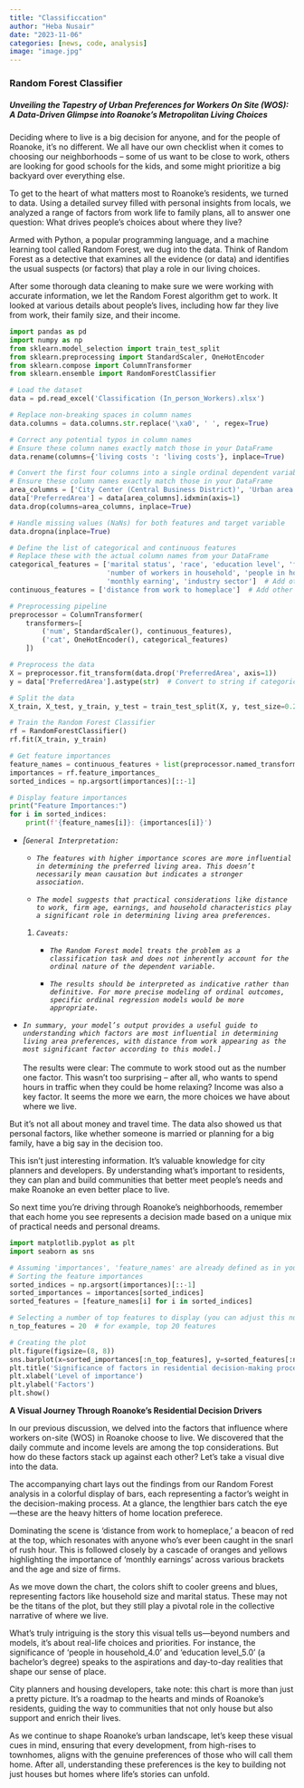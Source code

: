 ---
title: "Classificcation"
author: "Heba Nusair"
date: "2023-11-06"
categories: [news, code, analysis]
image: "image.jpg"
---

### **Random Forest Classifier**

##### Unveiling the Tapestry of Urban Preferences for Workers On Site (WOS): A Data-Driven Glimpse into Roanoke's Metropolitan Living Choices

Deciding where to live is a big decision for anyone, and for the people of Roanoke, it's no different. We all have our own checklist when it comes to choosing our neighborhoods -- some of us want to be close to work, others are looking for good schools for the kids, and some might prioritize a big backyard over everything else.

To get to the heart of what matters most to Roanoke's residents, we turned to data. Using a detailed survey filled with personal insights from locals, we analyzed a range of factors from work life to family plans, all to answer one question: What drives people's choices about where they live?

Armed with Python, a popular programming language, and a machine learning tool called Random Forest, we dug into the data. Think of Random Forest as a detective that examines all the evidence (or data) and identifies the usual suspects (or factors) that play a role in our living choices.

After some thorough data cleaning to make sure we were working with accurate information, we let the Random Forest algorithm get to work. It looked at various details about people's lives, including how far they live from work, their family size, and their income.

```{python}
import pandas as pd
import numpy as np
from sklearn.model_selection import train_test_split
from sklearn.preprocessing import StandardScaler, OneHotEncoder
from sklearn.compose import ColumnTransformer
from sklearn.ensemble import RandomForestClassifier

# Load the dataset
data = pd.read_excel('Classification (In_person_Workers).xlsx')

# Replace non-breaking spaces in column names
data.columns = data.columns.str.replace('\xa0', ' ', regex=True)

# Correct any potential typos in column names
# Ensure these column names exactly match those in your DataFrame
data.rename(columns={'living costs ': 'living costs'}, inplace=True)

# Convert the first four columns into a single ordinal dependent variable
# Ensure these column names exactly match those in your DataFrame
area_columns = ['City Center (Central Business District)', 'Urban area', 'Suburban area', 'Rural Area']
data['PreferredArea'] = data[area_columns].idxmin(axis=1)
data.drop(columns=area_columns, inplace=True)

# Handle missing values (NaNs) for both features and target variable
data.dropna(inplace=True)

# Define the list of categorical and continuous features
# Replace these with the actual column names from your DataFrame
categorical_features = ['marital status', 'race', 'education level', 'firm age', 'firm size', 'owner or renter',
                        'number of workers in household', 'people in household', 'desired family size in future',
                        'monthly earning', 'industry sector']  # Add other categorical features here
continuous_features = ['distance from work to homeplace']  # Add other continuous features here

# Preprocessing pipeline
preprocessor = ColumnTransformer(
    transformers=[
        ('num', StandardScaler(), continuous_features),
        ('cat', OneHotEncoder(), categorical_features)
    ])

# Preprocess the data
X = preprocessor.fit_transform(data.drop('PreferredArea', axis=1))
y = data['PreferredArea'].astype(str)  # Convert to string if categorical

# Split the data
X_train, X_test, y_train, y_test = train_test_split(X, y, test_size=0.2, random_state=42)

# Train the Random Forest Classifier
rf = RandomForestClassifier()
rf.fit(X_train, y_train)

# Get feature importances
feature_names = continuous_features + list(preprocessor.named_transformers_['cat'].get_feature_names_out(categorical_features))
importances = rf.feature_importances_
sorted_indices = np.argsort(importances)[::-1]

# Display feature importances
print("Feature Importances:")
for i in sorted_indices:
    print(f'{feature_names[i]}: {importances[i]}')
```

-   *\[`General Interpretation:`*

    -   *`The features with higher importance scores are more influential in determining the preferred living area. This doesn’t necessarily mean causation but indicates a stronger association.`*

    -   *`The model suggests that practical considerations like distance to work, firm age, earnings, and household characteristics play a significant role in determining living area preferences.`*

    1.  *`Caveats:`*

        -   *`The Random Forest model treats the problem as a classification task and does not inherently account for the ordinal nature of the dependent variable.`*

        -   *`The results should be interpreted as indicative rather than definitive. For more precise modeling of ordinal outcomes, specific ordinal regression models would be more appropriate.`*

-   *`In summary, your model’s output provides a useful guide to understanding which factors are most influential in determining living area preferences, with distance from work appearing as the most significant factor according to this model.]`*\
    \
    The results were clear: The commute to work stood out as the number one factor. This wasn't too surprising -- after all, who wants to spend hours in traffic when they could be home relaxing? Income was also a key factor. It seems the more we earn, the more choices we have about where we live.

But it's not all about money and travel time. The data also showed us that personal factors, like whether someone is married or planning for a big family, have a big say in the decision too.

This isn't just interesting information. It's valuable knowledge for city planners and developers. By understanding what's important to residents, they can plan and build communities that better meet people's needs and make Roanoke an even better place to live.

So next time you're driving through Roanoke's neighborhoods, remember that each home you see represents a decision made based on a unique mix of practical needs and personal dreams.

```{python}
import matplotlib.pyplot as plt
import seaborn as sns

# Assuming 'importances', 'feature_names' are already defined as in your previous code
# Sorting the feature importances
sorted_indices = np.argsort(importances)[::-1]
sorted_importances = importances[sorted_indices]
sorted_features = [feature_names[i] for i in sorted_indices]

# Selecting a number of top features to display (you can adjust this number)
n_top_features = 20  # for example, top 20 features

# Creating the plot
plt.figure(figsize=(8, 8))
sns.barplot(x=sorted_importances[:n_top_features], y=sorted_features[:n_top_features])
plt.title('Significance of factors in residential decision-making process')
plt.xlabel('Level of importance')
plt.ylabel('Factors')
plt.show()
```

**A Visual Journey Through Roanoke's Residential Decision Drivers**

In our previous discussion, we delved into the factors that influence where workers on-site (WOS) in Roanoke choose to live. We discovered that the daily commute and income levels are among the top considerations. But how do these factors stack up against each other? Let's take a visual dive into the data.

The accompanying chart lays out the findings from our Random Forest analysis in a colorful display of bars, each representing a factor's weight in the decision-making process. At a glance, the lengthier bars catch the eye---these are the heavy hitters of home location preferece.

Dominating the scene is 'distance from work to homeplace,' a beacon of red at the top, which resonates with anyone who's ever been caught in the snarl of rush hour. This is followed closely by a cascade of oranges and yellows highlighting the importance of 'monthly earnings' across various brackets and the age and size of firms.

As we move down the chart, the colors shift to cooler greens and blues, representing factors like household size and marital status. These may not be the titans of the plot, but they still play a pivotal role in the collective narrative of where we live.

What's truly intriguing is the story this visual tells us---beyond numbers and models, it's about real-life choices and priorities. For instance, the significance of 'people in household_4.0' and 'education level_5.0' (a bachelor's degree) speaks to the aspirations and day-to-day realities that shape our sense of place.

City planners and housing developers, take note: this chart is more than just a pretty picture. It's a roadmap to the hearts and minds of Roanoke's residents, guiding the way to communities that not only house but also support and enrich their lives.

As we continue to shape Roanoke's urban landscape, let's keep these visual cues in mind, ensuring that every development, from high-rises to townhomes, aligns with the genuine preferences of those who will call them home. After all, understanding these preferences is the key to building not just houses but homes where life's stories can unfold.
